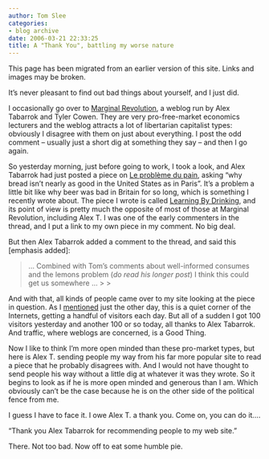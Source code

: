 ```yaml
---
author: Tom Slee
categories:
- blog archive
date: 2006-03-21 22:33:25
title: A "Thank You", battling my worse nature
---
```


::: {.callout-note}

This page has been migrated from an earlier version of this site. 
Links and images may be broken.

:::



				

It's never pleasant to find out bad things about yourself, and I just did.




I occasionally go over to [Marginal Revolution](http://www.marginalrevolution.com), a weblog run by Alex Tabarrok and Tyler Cowen. They are very pro-free-market economics lecturers and the weblog attracts a lot of libertarian capitalist types: obviously I disagree with them on just about everything. I post the odd comment -- usually just a short dig at something they say -- and then I go again.




So yesterday morning, just before going to work, I took a look, and Alex Tabarrok had just posted a piece on [Le problème du pain](http://www.marginalrevolution.com/marginalrevolution/2006/03/le_problme_du_p.html), asking "why bread isn't nearly as good in the United States as in Paris". It's a problem a little bit like why beer was bad in Britain for so long, which is something I recently wrote about. The piece I wrote is called [Learning By Drinking](http://whimsley.typepad.com/whimsley/2006/01/learning_by_dri.html), and its point of view is pretty much the opposite of most of those at Marginal Revolution, including Alex T. I was one of the early commenters in the thread, and I put a link to my own piece in my comment. No big deal.




But then Alex Tabarrok added a comment to the thread, and said this [emphasis added]:

<blockquote>... Combined with Tom's comments about well-informed consumes and the
lemons problem (_do read his longer post_) I think this could get us
somewhere ...
> 
> </blockquote>

And with that, all kinds of people came over to my site looking at the piece in question. As I [mentioned](http://whimsley.typepad.com/whimsley/2006/03/not_a_blogger.html) just the other day, this is a quiet corner of the Internets, getting a handful of visitors each day. But all of a sudden I got 100 visitors yesterday and another 100 or so today, all thanks to Alex Tabarrok. And traffic, where weblogs are concerned, is a Good Thing.




Now I like to think I'm more open minded than these pro-market types, but here is Alex T. sending people my way from his far more popular site to read a piece that he probably disagrees with. And I would not have thought to send people his way without a little dig at whatever it was they wrote. So it begins to look as if he is more open minded and generous than I am. Which obviously can't be the case because he is on the other side of the political fence from me.




I guess I have to face it. I owe Alex T. a thank you. Come on, you can do it....




"Thank you Alex Tabarrok for recommending people to my web site."




There. Not too bad. Now off to eat some humble pie.


		
